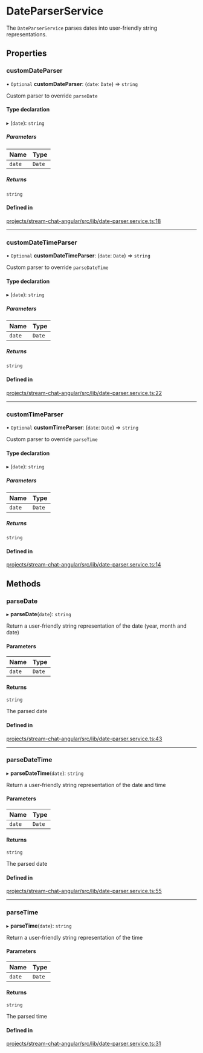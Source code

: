 # DateParserService

The `DateParserService` parses dates into user-friendly string representations.

## Properties

### customDateParser

• `Optional` **customDateParser**: (`date`: `Date`) => `string`

Custom parser to override `parseDate`

#### Type declaration

▸ (`date`): `string`

##### Parameters

| Name   | Type   |
| :----- | :----- |
| `date` | `Date` |

##### Returns

`string`

#### Defined in

[projects/stream-chat-angular/src/lib/date-parser.service.ts:18](https://github.com/GetStream/stream-chat-angular/blob/2deda0b9963b4adafbdf6de5c656bf241a3c3e23/projects/stream-chat-angular/src/lib/date-parser.service.ts#L18)

---

### customDateTimeParser

• `Optional` **customDateTimeParser**: (`date`: `Date`) => `string`

Custom parser to override `parseDateTime`

#### Type declaration

▸ (`date`): `string`

##### Parameters

| Name   | Type   |
| :----- | :----- |
| `date` | `Date` |

##### Returns

`string`

#### Defined in

[projects/stream-chat-angular/src/lib/date-parser.service.ts:22](https://github.com/GetStream/stream-chat-angular/blob/2deda0b9963b4adafbdf6de5c656bf241a3c3e23/projects/stream-chat-angular/src/lib/date-parser.service.ts#L22)

---

### customTimeParser

• `Optional` **customTimeParser**: (`date`: `Date`) => `string`

Custom parser to override `parseTime`

#### Type declaration

▸ (`date`): `string`

##### Parameters

| Name   | Type   |
| :----- | :----- |
| `date` | `Date` |

##### Returns

`string`

#### Defined in

[projects/stream-chat-angular/src/lib/date-parser.service.ts:14](https://github.com/GetStream/stream-chat-angular/blob/2deda0b9963b4adafbdf6de5c656bf241a3c3e23/projects/stream-chat-angular/src/lib/date-parser.service.ts#L14)

## Methods

### parseDate

▸ **parseDate**(`date`): `string`

Return a user-friendly string representation of the date (year, month and date)

#### Parameters

| Name   | Type   |
| :----- | :----- |
| `date` | `Date` |

#### Returns

`string`

The parsed date

#### Defined in

[projects/stream-chat-angular/src/lib/date-parser.service.ts:43](https://github.com/GetStream/stream-chat-angular/blob/2deda0b9963b4adafbdf6de5c656bf241a3c3e23/projects/stream-chat-angular/src/lib/date-parser.service.ts#L43)

---

### parseDateTime

▸ **parseDateTime**(`date`): `string`

Return a user-friendly string representation of the date and time

#### Parameters

| Name   | Type   |
| :----- | :----- |
| `date` | `Date` |

#### Returns

`string`

The parsed date

#### Defined in

[projects/stream-chat-angular/src/lib/date-parser.service.ts:55](https://github.com/GetStream/stream-chat-angular/blob/2deda0b9963b4adafbdf6de5c656bf241a3c3e23/projects/stream-chat-angular/src/lib/date-parser.service.ts#L55)

---

### parseTime

▸ **parseTime**(`date`): `string`

Return a user-friendly string representation of the time

#### Parameters

| Name   | Type   |
| :----- | :----- |
| `date` | `Date` |

#### Returns

`string`

The parsed time

#### Defined in

[projects/stream-chat-angular/src/lib/date-parser.service.ts:31](https://github.com/GetStream/stream-chat-angular/blob/2deda0b9963b4adafbdf6de5c656bf241a3c3e23/projects/stream-chat-angular/src/lib/date-parser.service.ts#L31)
